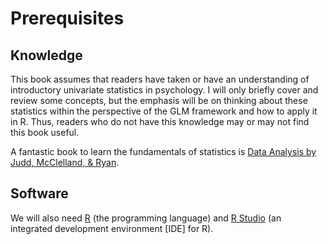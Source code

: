 # Prerequisites

## Knowledge

This book assumes that readers have taken or have an understanding of introductory univariate statistics in psychology. I will only briefly cover and review some concepts, but the emphasis will be on thinking about these statistics within the perspective of the GLM framework and how to apply it in R. Thus, readers who do not have this knowledge may or may not find this book useful. 

A fantastic book to learn the fundamentals of statistics is <A href="https://www.amazon.com/Data-Analysis-Comparison-Approach-Regression-dp-1138819832/dp/1138819832/ref=mt_paperback?_encoding=UTF8&me=&qid=" target="_blank">Data Analysis by Judd, McClelland, & Ryan</A>.

## Software

We will also need <A href="https://cran.r-project.org/mirrors.html" target="_blank">R</A> (the programming language) and <A href="https://www.rstudio.com/products/rstudio/download/" target="_blank">R Studio</A> (an integrated development environment [IDE] for R).